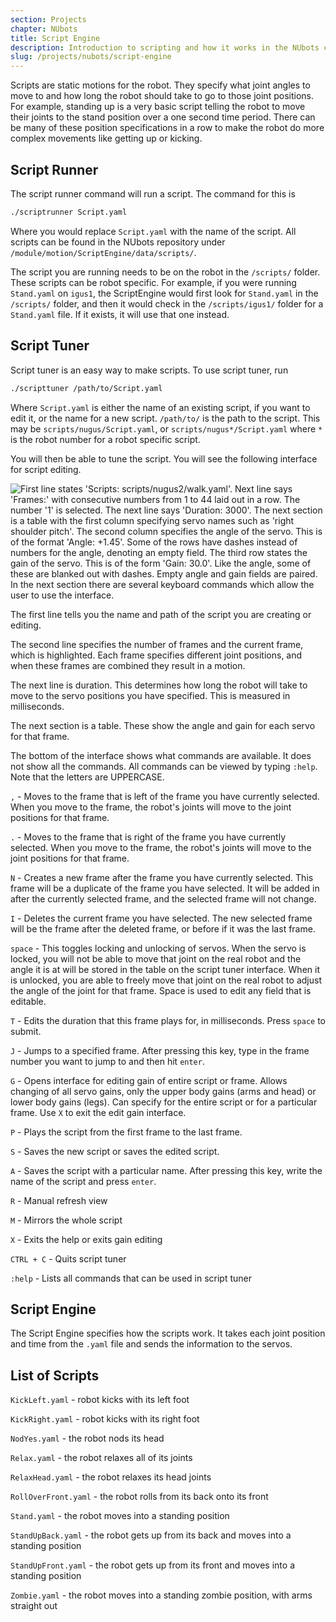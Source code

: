 ```yaml
---
section: Projects
chapter: NUbots
title: Script Engine
description: Introduction to scripting and how it works in the NUbots codebase.
slug: /projects/nubots/script-engine
---
```


Scripts are static motions for the robot. They specify what joint angles to move to and how long the robot should take to go to those joint positions. For example, standing up is a very basic script telling the robot to move their joints to the stand position over a one second time period. There can be many of these position specifications in a row to make the robot do more complex movements like getting up or kicking.

## Script Runner

The script runner command will run a script. The command for this is

```bash
./scriptrunner Script.yaml
```

Where you would replace `Script.yaml` with the name of the script. All scripts can be found in the NUbots repository under `/module/motion/ScriptEngine/data/scripts/`.

The script you are running needs to be on the robot in the `/scripts/` folder. These scripts can be robot specific. For example, if you were running `Stand.yaml` on `igus1`, the ScriptEngine would first look for `Stand.yaml` in the `/scripts/` folder, and then it would check in the `/scripts/igus1/` folder for a `Stand.yaml` file. If it exists, it will use that one instead.

## Script Tuner

Script tuner is an easy way to make scripts. To use script tuner, run

```bash
./scripttuner /path/to/Script.yaml
```

Where `Script.yaml` is either the name of an existing script, if you want to edit it, or the name for a new script. `/path/to/` is the path to the script. This may be `scripts/nugus/Script.yaml`, or `scripts/nugus*/Script.yaml` where `*` is the robot number for a robot specific script.

You will then be able to tune the script. You will see the following interface for script editing.

![First line states 'Scripts: scripts/nugus2/walk.yaml'. Next line says 'Frames:' with consecutive numbers from 1 to 44 laid out in a row. The number '1' is selected. The next line says 'Duration: 3000'. The next section is a table with the first column specifying servo names such as 'right shoulder pitch'. The second column specifies the angle of the servo. This is of the format 'Angle: +1.45'. Some of the rows have dashes instead of numbers for the angle, denoting an empty field. The third row states the gain of the servo. This is of the form 'Gain: 30.0'. Like the angle, some of these are blanked out with dashes. Empty angle and gain fields are paired. In the next section there are several keyboard commands which allow the user to use the interface.](../../../images/scripttuner.png)

The first line tells you the name and path of the script you are creating or editing.

The second line specifies the number of frames and the current frame, which is highlighted. Each frame specifies different joint positions, and when these frames are combined they result in a motion.

The next line is duration. This determines how long the robot will take to move to the servo positions you have specified. This is measured in milliseconds.

The next section is a table. These show the angle and gain for each servo for that frame.

The bottom of the interface shows what commands are available. It does not show all the commands. All commands can be viewed by typing `:help`. Note that the letters are UPPERCASE.

`,` - Moves to the frame that is left of the frame you have currently selected. When you move to the frame, the robot's joints will move to the joint positions for that frame.

`.` - Moves to the frame that is right of the frame you have currently selected. When you move to the frame, the robot's joints will move to the joint positions for that frame.

`N` - Creates a new frame after the frame you have currently selected. This frame will be a duplicate of the frame you have selected. It will be added in after the currently selected frame, and the selected frame will not change.

`I` - Deletes the current frame you have selected. The new selected frame will be the frame after the deleted frame, or before if it was the last frame.

`space` - This toggles locking and unlocking of servos. When the servo is locked, you will not be able to move that joint on the real robot and the angle it is at will be stored in the table on the script tuner interface. When it is unlocked, you are able to freely move that joint on the real robot to adjust the angle of the joint for that frame. Space is used to edit any field that is editable.

`T` - Edits the duration that this frame plays for, in milliseconds. Press `space` to submit.

`J` - Jumps to a specified frame. After pressing this key, type in the frame number you want to jump to and then hit `enter`.

`G` - Opens interface for editing gain of entire script or frame. Allows changing of all servo gains, only the upper body gains (arms and head) or lower body gains (legs). Can specify for the entire script or for a particular frame. Use `X` to exit the edit gain interface.

`P` - Plays the script from the first frame to the last frame.

`S` - Saves the new script or saves the edited script.

`A` - Saves the script with a particular name. After pressing this key, write the name of the script and press `enter`.

`R` - Manual refresh view

`M` - Mirrors the whole script

`X` - Exits the help or exits gain editing

`CTRL + C` - Quits script tuner

`:help` - Lists all commands that can be used in script tuner

## Script Engine

The Script Engine specifies how the scripts work. It takes each joint position and time from the `.yaml` file and sends the information to the servos.

## List of Scripts

`KickLeft.yaml` - robot kicks with its left foot

`KickRight.yaml` - robot kicks with its right foot

`NodYes.yaml` - the robot nods its head

`Relax.yaml` - the robot relaxes all of its joints

`RelaxHead.yaml` - the robot relaxes its head joints

`RollOverFront.yaml` - the robot rolls from its back onto its front

`Stand.yaml` - the robot moves into a standing position

`StandUpBack.yaml` - the robot gets up from its back and moves into a standing position

`StandUpFront.yaml` - the robot gets up from its front and moves into a standing position

`Zombie.yaml` - the robot moves into a standing zombie position, with arms straight out
